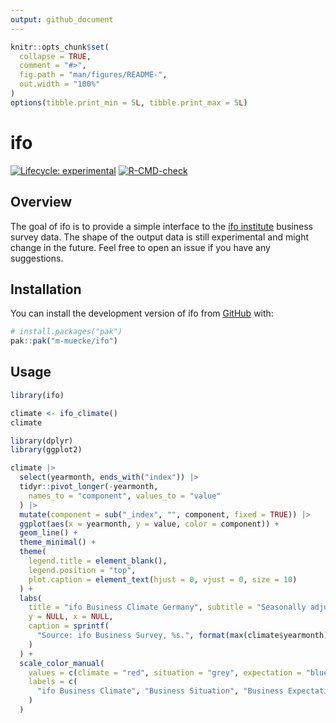 ```yaml
---
output: github_document
---
```


<!-- README.md is generated from README.Rmd. Please edit that file -->

```r
knitr::opts_chunk$set(
  collapse = TRUE,
  comment = "#>",
  fig.path = "man/figures/README-",
  out.width = "100%"
)
options(tibble.print_min = 5L, tibble.print_max = 5L)
```

# ifo

<!-- badges: start -->
[![Lifecycle: experimental](https://img.shields.io/badge/lifecycle-experimental-orange.svg)](https://lifecycle.r-lib.org/articles/stages.html#experimental)
[![R-CMD-check](https://github.com/m-muecke/ifo/actions/workflows/R-CMD-check.yaml/badge.svg)](https://github.com/m-muecke/ifo/actions/workflows/R-CMD-check.yaml)
<!-- badges: end -->

## Overview
The goal of ifo is to provide a simple interface to the [ifo institute](https://www.ifo.de/en/ifo-time-series) business survey data.
The shape of the output data is still experimental and might change in the future.
Feel free to open an issue if you have any suggestions.

## Installation

You can install the development version of ifo from [GitHub](https://github.com/) with:

```r
# install.packages("pak")
pak::pak("m-muecke/ifo")
```

## Usage

```r
library(ifo)

climate <- ifo_climate()
climate
```

```r
library(dplyr)
library(ggplot2)

climate |>
  select(yearmonth, ends_with("index")) |>
  tidyr::pivot_longer(-yearmonth,
    names_to = "component", values_to = "value"
  ) |>
  mutate(component = sub("_index", "", component, fixed = TRUE)) |>
  ggplot(aes(x = yearmonth, y = value, color = component)) +
  geom_line() +
  theme_minimal() +
  theme(
    legend.title = element_blank(),
    legend.position = "top",
    plot.caption = element_text(hjust = 0, vjust = 0, size = 10)
  ) +
  labs(
    title = "ifo Business Climate Germany", subtitle = "Seasonally adjusted",
    y = NULL, x = NULL,
    caption = sprintf(
      "Source: ifo Business Survey, %s.", format(max(climate$yearmonth), "%B %Y")
    )
  ) +
  scale_color_manual(
    values = c(climate = "red", situation = "grey", expectation = "blue"),
    labels = c(
      "ifo Business Climate", "Business Situation", "Business Expectation"
    )
  )
```
